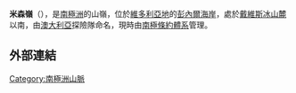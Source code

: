 {{coord|70|41|S|166|24|E|source:GNIS|display=title}}

'''米森嶺'''（{{lang-en|Missen Ridge}}），是[[南極洲|南極洲]]的山嶺，位於[[維多利亞地|維多利亞地]]的[[彭內爾海岸|彭內爾海岸]]，處於[[戴維斯冰山麓|戴維斯冰山麓]]以南，由[[澳大利亞|澳大利亞]]探險隊命名，現時由[[南極條約體系|南極條約體系]]管理。

==外部連結==
{{cite gnis | type = antarid | id = 10068| name = Missen Ridge | accessdate = 2013-10-25}}

{{Antarctica-geo-stub}}
[[Category:南極洲山脈|Category:南極洲山脈]]